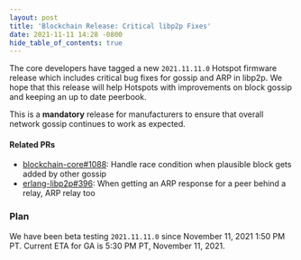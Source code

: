```yaml
---
layout: post
title: 'Blockchain Release: Critical libp2p Fixes'
date: 2021-11-11 14:28 -0800
hide_table_of_contents: true
---
```


The core developers have tagged a new `2021.11.11.0` Hotspot firmware release which includes
critical bug fixes for gossip and ARP in libp2p. We hope that this release will help Hotspots with
improvements on block gossip and keeping an up to date peerbook.

<!--truncate-->

This is a **mandatory** release for manufacturers to ensure that overall network gossip continues to
work as expected.

#### Related PRs

- [blockchain-core#1088](https://github.com/helium/blockchain-core/pull/1088): Handle race condition
  when plausible block gets added by other gossip
- [erlang-libp2p#396](https://github.com/helium/erlang-libp2p/pull/396): When getting an ARP
  response for a peer behind a relay, ARP relay too

### Plan

We have been beta testing `2021.11.11.0` since November 11, 2021 1:50 PM PT. Current ETA for GA is
5:30 PM PT, November 11, 2021.
